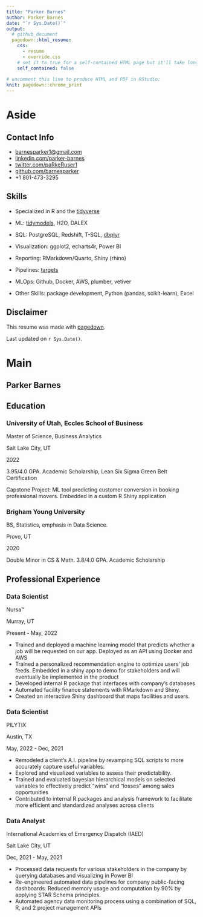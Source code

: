```yaml
---
title: "Parker Barnes"
author: Parker Barnes
date: "`r Sys.Date()`"
output:
  # github_document
  pagedown::html_resume:
    css:
      - resume
      - override.css
    # set it to true for a self-contained HTML page but it'll take longer to render
    self_contained: false
    
# uncomment this line to produce HTML and PDF in RStudio:
knit: pagedown::chrome_print
---
```




# Aside

<!-- ![Parker Barnes](images/profile.jpg) -->

## Contact Info {#contact}

-   <i class="fa fa-envelope"></i> [barnesparker1\@gmail.com](mailto:barnesparker1@gmail.com){.email}
-   <i class="fa fa-linkedin-square"></i> [linkedin.com/parker-barnes](https://www.linkedin.com/in/parker-barnes/)
-   <i class="fa fa-twitter"></i> [twitter.com/paRkeRuser1](https://twitter.com/paRkeRuser1)
-   <i class="fa fa-github"></i> [github.com/barnesparker](https://github.com/barnesparker)
-   <i class="fa fa-phone"></i> +1 801-473-3295

## Skills {#skills}

-   Specialized in R and the [tidyverse](https://www.tidyverse.org/)

-   ML: [tidymodels](https://www.tidymodels.org/), H2O, DALEX

-   SQL: PostgreSQL, Redshift, T-SQL, [dbplyr](https://dbplyr.tidyverse.org/)

-   Visualization: ggplot2, echarts4r, Power BI

-   Reporting: RMarkdown/Quarto, Shiny (rhino)

-   Pipelines: [targets](https://docs.ropensci.org/targets/)

-   MLOps: Github, Docker, AWS, plumber, vetiver

-   Other Skills: package development, Python (pandas, scikit-learn), Excel

## Disclaimer {#disclaimer}

This resume was made with [pagedown](https://github.com/rstudio/pagedown).

Last updated on `r Sys.Date()`.

# Main

## Parker Barnes {#title}

## Education {data-icon="graduation-cap" data-concise="true"}

### University of Utah, Eccles School of Business

Master of Science, Business Analytics

Salt Lake City, UT

2022

3.95/4.0 GPA. Academic Scholarship, Lean Six Sigma Green Belt Certification

Capstone Project: ML tool predicting customer conversion in booking professional movers. Embedded in a custom R Shiny application

### Brigham Young University

BS, Statistics, emphasis in Data Science.

Provo, UT

2020

Double Minor in CS & Math. 3.8/4.0 GPA. Academic Scholarship

## Professional Experience {data-icon="suitcase"}

### Data Scientist

Nursa™️

Murray, UT

Present - May, 2022

::: concise
-   Trained and deployed a machine learning model that predicts whether a job will be requested on our app. Deployed as an API using Docker and AWS
-   Trained a personalized recommendation engine to optimize users' job feeds. Embedded in a shiny app to demo for stakeholders and will eventually be implemented in the product
-   Developed internal R package that interfaces with company's databases
-   Automated facility finance statements with RMarkdown and Shiny.
-   Created an interactive Shiny dashboard that maps facilities and users.
:::

### Data Scientist

PILYTIX

Austin, TX

May, 2022 - Dec, 2021

::: concise
-   Remodeled a client's A.I. pipeline by revamping SQL scripts to more accurately capture useful variables.
-   Explored and visualized variables to assess their predictability.
-   Trained and evaluated bayesian hierarchical models on selected variables to effectively predict "wins" and "losses" among sales opportunities
-   Contributed to internal R packages and analysis framework to facilitate more efficient and standardized analyses across clients
:::

### Data Analyst

International Academies of Emergency Dispatch (IAED)

Salt Lake City, UT

Dec, 2021 - May, 2021

::: concise
-   Processed data requests for various stakeholders in the company by querying databases and visualizing in Power BI
-   Re-engineered automated data pipelines for company public-facing dashboards. Reduced memory usage and computation by 90% by applying STAR Schema principles.
-   Automated agency data monitoring process using a combination of SQL, R, and 2 project management APIs
:::

